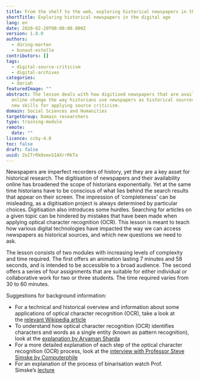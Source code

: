 ```yaml
---
title: From the shelf to the web, exploring historical newspapers in the digital age
shortTitle: Exploring historical newspapers in the digital age
lang: en
date: 2020-02-20T00:00:00.000Z
version: 1.0.0
authors:
  - düring-marten
  - bunout-estelle
contributors: []
tags:
  - digital-source-criticism
  - digital-archives
categories:
  - dariah
featuredImage: ""
abstract: The lesson deals with how digitised newspapers that are available
  online change the way historians use newspapers as historical sources, and ask
  new skills for applying source criticism.
domain: Social Sciences and Humanities
targetGroup: Domain researchers
type: training-module
remote:
  date: ""
licence: ccby-4.0
toc: false
draft: false
uuid: ZeITrRk0xmxSIAXrrRkTa
---
```

Newspapers are imperfect recorders of history, yet they are a key asset for historical research. The digitisation of newspapers and their availability online has broadened the scope of historians exponentially. Yet at the same time historians have to be conscious of what lies behind the search results that appear on their screen. The impression of ‘completeness’ can be misleading, as a digitisation project is always determined by particular choices. Digitisation also introduces some hurdles. Searching for articles on a given topic can be hindered by mistakes that have been made when applying optical character recognition (OCR). This lesson is meant to teach how various digital technologies have impacted the way we can access newspapers as historical sources, and which new questions we need to ask.

The lesson consists of two modules with increasing levels of complexity and time required. The first offers an animation lasting 7 minutes and 58 seconds, and is intended to be accessible to a broad audience. The second offers a series of four assignments that are suitable for either individual or collaborative work for two or three students. The time required varies from 30 to 60 minutes.

Suggestions for background information:

- For a technical and historical overview and information about some applications of optical character recognition (OCR), take a look at the [relevant Wikipedia article](https://en.wikipedia.org/wiki/Optical_character_recognition)
- To understand how optical character recognition (OCR) identifies characters and words as a single entity (known as pattern recognition), look at the [explanation by Aryaman Sharda](https://www.youtube.com/watch?v=cAkklvGE5io)
- For a more detailed explanation of each step of the optical character recognition (OCR) process, look at the [interview with Professor Steve Simske by Computerphile](https://www.youtube.com/watch?v=ZNrteLp_SvY)
- For an explanation of the process of binarisation watch Prof. Simske’s [lecture](https://youtu.be/ZNrteLp_SvY?t=149)